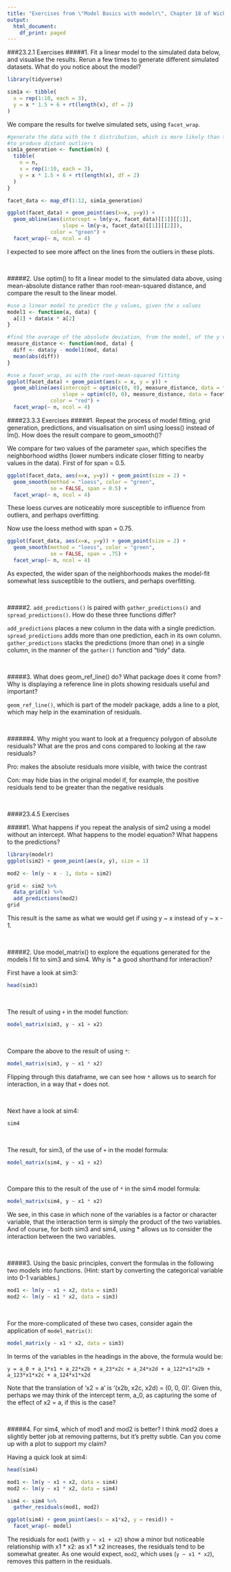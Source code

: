 ```yaml
---
title: "Exercises from \"Model Basics with modelr\", Chapter 18 of Wickham and Grolemund's *R for Data Science*"
output:
  html_document:
    df_print: paged
---
```


###23.2.1 Exercises 
#####1. Fit a linear model to the simulated data below, and visualise the results. Rerun a few times to generate different simulated datasets. What do you notice about the model?

```r
library(tidyverse)

sim1a <- tibble(
  x = rep(1:10, each = 3),
  y = x * 1.5 + 6 + rt(length(x), df = 2)
)
```

We compare the results for twelve simulated sets, using `facet_wrap`. 

```r

#generate the data with the t distribution, which is more likely than the normal distribution
#to produce distant outliers
sim1a_generation <- function(n) {
  tibble(
    n = n,  
    x = rep(1:10, each = 3),
    y = x * 1.5 + 6 + rt(length(x), df = 2)
  )
}

facet_data <- map_df(1:12, sim1a_generation)

ggplot(facet_data) + geom_point(aes(x=x, y=y)) +
  geom_abline(aes(intercept = lm(y~x, facet_data)[[1]][[1]], 
                  slope = lm(y~x, facet_data)[[1]][[2]]), 
              color = "green") + 
  facet_wrap(~ n, ncol = 4)

```

I expected to see more affect on the lines from the outliers in these plots.

<br>

#####2. Use optim() to fit a linear model to the simulated data above, using mean-absolute distance rather than root-mean-squared distance, and compare the result to the linear model.

```r
#use a linear model to predict the y values, given the x values
model1 <- function(a, data) {
  a[1] + data$x * a[2]
}

#find the average of the absolute deviation, from the model, of the y values in the data
measure_distance <- function(mod, data) {
  diff <- data$y - model1(mod, data)
  mean(abs(diff))
}

#use a facet_wrap, as with the root-mean-squared fitting
ggplot(facet_data) + geom_point(aes(x = x, y = y)) +
  geom_abline(aes(intercept = optim(c(0, 0), measure_distance, data = facet_data)$par[1], 
                  slope = optim(c(0, 0), measure_distance, data = facet_data)$par[2]), 
              color = "red") +
  facet_wrap(~ n, ncol = 4)

```

####23.3.3 Exercises
#####1. Repeat the process of model fitting, grid generation, predictions, and visualisation on sim1 using loess() instead of lm(). How does the result compare to geom_smooth()?

We compare for two values of the parameter `span`, which specifies the neighborhood widths (lower numbers indicate closer fitting to nearby values in the data). First of for span = 0.5.

```r

ggplot(facet_data, aes(x=x, y=y)) + geom_point(size = 2) +
  geom_smooth(method = "loess", color = "green", 
              se = FALSE, span = 0.5) + 
  facet_wrap(~ n, ncol = 4)

```
These loess curves are noticeably more susceptible to influence from outliers, and perhaps overfitting.

Now use the loess method with span = 0.75.

```r

ggplot(facet_data, aes(x=x, y=y)) + geom_point(size = 2) +
  geom_smooth(method = "loess", color = "green", 
              se = FALSE, span = .75) + 
  facet_wrap(~ n, ncol = 4)


```

As expected, the wider span of the neighborhoods makes the model-fit somewhat less susceptible to the outliers, and perhaps overfitting.

<br>

#####2. `add_predictions()` is paired with `gather_predictions()` and `spread_predictions()`. How do these three functions differ?

`add_predictions` places a new column in the data with a single prediction. `spread_predictions` adds more than one prediction, each in its own column. `gather_predictions` stacks the predictions (more than one) in a single column, in the manner of the `gather()` function and "tidy" data.

<br>

#####3. What does geom_ref_line() do? What package does it come from? Why is displaying a reference line in plots showing residuals useful and important?

`geom_ref_line()`, which is part of the modelr package, adds a line to a plot, which may help in the examination of residuals.

<br>

######4. Why might you want to look at a frequency polygon of absolute residuals? What are the pros and cons compared to looking at the raw residuals?

Pro: makes the absolute residuals more visible, with twice the contrast

Con: may hide bias in the original model if, for example, the positive residuals tend to be greater than the negative residuals

<br>

####23.4.5 Exercises

#####1. What happens if you repeat the analysis of sim2 using a model without an intercept. What happens to the model equation? What happens to the predictions?

```r
library(modelr)
ggplot(sim2) + geom_point(aes(x, y), size = 1)
```

```r
mod2 <- lm(y ~ x - 1, data = sim2)

grid <- sim2 %>% 
  data_grid(x) %>% 
  add_predictions(mod2)
grid

```

This result is the same as what we would get if using y ~ x instead of y ~ x - 1.

<br>

#####2. Use model_matrix() to explore the equations generated for the models I fit to sim3 and sim4. Why is * a good shorthand for interaction?

First have a look at sim3:
```r
head(sim3)
```

<br>

The result of using `+` in the model function:

```r
model_matrix(sim3, y ~ x1 + x2)
```

<br>

Compare the above to the result of using `*`:

```r
model_matrix(sim3, y ~ x1 * x2)
```

Flipping through this dataframe, we can see how `*` allows us to search for interaction, in a way that `+` does not.

<br>

Next have a look at sim4:
```r
sim4
```

<br>

The result, for sim3, of the use of `+` in the model formula:
```r
model_matrix(sim4, y ~ x1 + x2)
```

<br>

Compare this to the result of the use of `*` in the sim4 model formula:
```r
model_matrix(sim4, y ~ x1 * x2)
```

We see, in this case in which none of the variables is a factor or character variable, that the interaction term is simply the product of the two variables. And of course, for both sim3 and sim4, using * allows us to consider the interaction between the two variables.

<br>

#####3. Using the basic principles, convert the formulas in the following two models into functions. (Hint: start by converting the categorical variable into 0-1 variables.)

```r
mod1 <- lm(y ~ x1 + x2, data = sim3)
mod2 <- lm(y ~ x1 * x2, data = sim3)
```

<br>

For the more-complicated of these two cases, consider again the application of `model_matrix()`:

```r
model_matrix(y ~ x1 * x2, data = sim3)
```

In terms of the variables in the headings in the above, the formula would be:

`y = a_0 + a_1*x1 + a_22*x2b + a_23*x2c + a_24*x2d + a_122*x1*x2b + a_123*x1*x2c + a_124*x1*x2d`

Note that the translation of 'x2 = a' is '(x2b, x2c, x2d) = (0, 0, 0)'. Given this, perhaps we may think of the intercept term, a_0, as capturing the some of the effect of x2 = a, if this is the case?

<br>

#####4. For sim4, which of mod1 and mod2 is better? I think mod2 does a slightly better job at removing patterns, but it’s pretty subtle. Can you come up with a plot to support my claim?

Having a quick look at sim4:
```r
head(sim4)
```

```r
mod1 <- lm(y ~ x1 + x2, data = sim4)
mod2 <- lm(y ~ x1 * x2, data = sim4)

sim4 <- sim4 %>%
  gather_residuals(mod1, mod2)

ggplot(sim4) + geom_point(aes(x = x1*x2, y = resid)) +
  facet_wrap(~ model)

```

The residuals for `mod1` (with `y ~ x1 + x2`) show a minor but noticeable relationship with x1 * x2: as x1 * x2 increases, the residuals tend to be somewhat greater. As one would expect, `mod2`, which uses (`y ~ x1 * x2`), removes this pattern in the residuals. 





